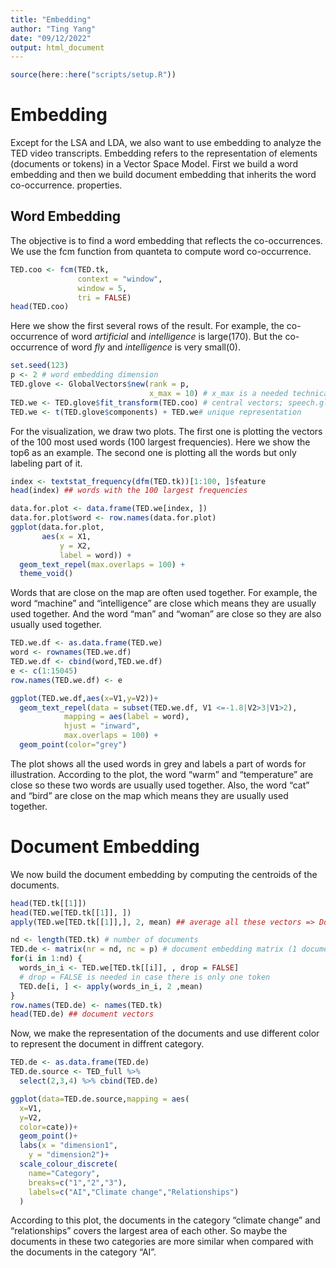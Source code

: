 ```yaml
---
title: "Embedding"
author: "Ting Yang"
date: "09/12/2022"
output: html_document
---
```


```r
source(here::here("scripts/setup.R"))
```

# Embedding

Except for the LSA and LDA, we also want to use embedding to analyze the TED video transcripts. Embedding refers to the representation of elements (documents or tokens) in a Vector Space Model. First we build a word embedding and then we build document embedding that inherits the word co-occurrence. properties.

## Word Embedding
The objective is to find a word embedding that reflects the co-occurrences. We use the fcm function from quanteta to compute word co-occurrence. 
```r
TED.coo <- fcm(TED.tk,
               context = "window",
               window = 5,
               tri = FALSE) 
head(TED.coo)
```
Here we show the first several rows of the result. For example, the co-occurrence of word *artificial* and *intelligence* is large(170). But the co-occurrence of word *fly* and *intelligence* is very small(0). 

```r
set.seed(123)
p <- 2 # word embedding dimension
TED.glove <- GlobalVectors$new(rank = p,
                               x_max = 10) # x_max is a needed technical option
TED.we <- TED.glove$fit_transform(TED.coo) # central vectors; speech.glove$components contains the context vectors
TED.we <- t(TED.glove$components) + TED.we# unique representation
```
For the visualization, we draw two plots. The first one is plotting the vectors of the 100 most used words (100 largest frequencies).
Here we show the top6 as an example. The second one is plotting all the words but only labeling part of it.
```r
index <- textstat_frequency(dfm(TED.tk))[1:100, ]$feature
head(index) ## words with the 100 largest frequencies
```

```r
data.for.plot <- data.frame(TED.we[index, ])
data.for.plot$word <- row.names(data.for.plot)
ggplot(data.for.plot, 
       aes(x = X1,
           y = X2,
           label = word)) +
  geom_text_repel(max.overlaps = 100) + 
  theme_void() 
```
Words that are close on the map are often used together. For example, the word "machine" and "intelligence" are close which means they are usually used together. And the word "man" and "woman" are close so they are also usually used together.


```r
TED.we.df <- as.data.frame(TED.we)
word <- rownames(TED.we.df)
TED.we.df <- cbind(word,TED.we.df)
e <- c(1:15045)
row.names(TED.we.df) <- e
```


```r
ggplot(TED.we.df,aes(x=V1,y=V2))+
  geom_text_repel(data = subset(TED.we.df, V1 <=-1.8|V2>3|V1>2),
            mapping = aes(label = word),
            hjust = "inward",
            max.overlaps = 100) +
  geom_point(color="grey")
```
The plot shows all the used words in grey and labels a part of words for illustration. According to the plot, the word "warm" and "temperature" are close so these two words are usually used together. Also, the word "cat" and "bird" are close on the map which means they are usually used together.

# Document Embedding

We now build the document embedding by computing the centroids of the documents.
```r
head(TED.tk[[1]])
head(TED.we[TED.tk[[1]], ])
apply(TED.we[TED.tk[[1]],], 2, mean) ## average all these vectors => Document 1 vector
```

```r
nd <- length(TED.tk) # number of documents
TED.de <- matrix(nr = nd, nc = p) # document embedding matrix (1 document per row)
for(i in 1:nd) {
  words_in_i <- TED.we[TED.tk[[i]], , drop = FALSE] 
  # drop = FALSE is needed in case there is only one token
  TED.de[i, ] <- apply(words_in_i, 2 ,mean)
}
row.names(TED.de) <- names(TED.tk)
head(TED.de) ## document vectors
```
Now, we make the representation of the documents and use different color to represent the document in diffrent category.
```r
TED.de <- as.data.frame(TED.de)
TED.de.source <- TED_full %>% 
  select(2,3,4) %>% cbind(TED.de) 

ggplot(data=TED.de.source,mapping = aes(
  x=V1,
  y=V2,
  color=cate))+
  geom_point()+
  labs(x = "dimension1",
    y = "dimension2")+
  scale_colour_discrete(
    name="Category",
    breaks=c("1","2","3"),
    labels=c("AI","Climate change","Relationships")
  )
```
According to this plot, the documents in the category "climate change" and "relationships" covers the largest area of each other. So maybe the documents in these two categories are more similar when compared with the documents in the category "AI".


